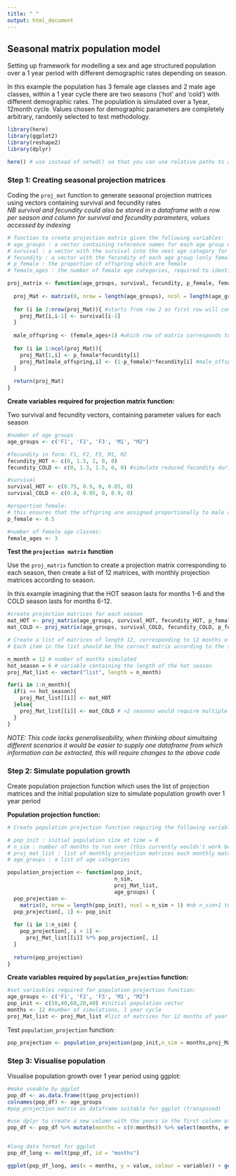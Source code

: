 ```yaml
---
title: " "
output: html_document
---
```


## Seasonal matrix population model


Setting up framework for modelling a sex and age structured population over a 1 year period with different demographic rates depending on season.

In this example the population has 3 female age classes and 2 male age classes, within a 1 year cycle there are two seasons ('hot' and 'cold') with different demographic rates. The population is simulated over a 1year, 12month cycle. Values chosen for demographic parameters are completely arbitrary, randomly selected to test methodology. 


```r
library(here)
library(ggplot2)
library(reshape2)
library(dplyr)

here() # use instead of setwd() so that you can use relative paths to access scripts
```

### Step 1: Creating seasonal projection matrices
  
    
Coding the `proj_mat` function to generate seasonal projection matrices using vectors containing survival and fecundity rates  
*NB survival and fecundity could also be stored in a dataframe with a row per season and column for survival and fecundity parameters, values accessed by indexing*

```r
# function to create projection matrix given the following variables: 
# age_groups : a vector containing reference names for each age group e.g. F1, F2, F3, M1, M2
# survival : a vector with the survival into the next age category for each age group, in the same order as the age_groups vector
# fecundity : a vector with the fecundity of each age group (only females reproduce), in the same order as the age_groups vector
# p_female : the proportion of offspring which are female
# female_ages : the number of female age categories, required to identify which row of the proj mat corresponds to the first male age group

proj_matrix <- function(age_groups, survival, fecundity, p_female, female_ages){
  
  proj_Mat <- matrix(0, nrow = length(age_groups), ncol = length(age_groups)) #projection matrix template
  
  for (i in 2:nrow(proj_Mat)){ #starts from row 2 as first row will contain fecundity 
    proj_Mat[i,i-1] <- survival[i-1]
  } 
  
  male_offspring <- (female_ages+1) #which row of matrix corresponds to male offspring
  
  for (i in 1:ncol(proj_Mat)){
    proj_Mat[1,i] <- p_female*fecundity[i]
    proj_Mat[male_offspring,i] <- (1-p_female)*fecundity[i] #male_offspring variable selects row corresponding to first male age category
  }
  
  return(proj_Mat)
}

```

**Create variables required for projection matrix function:**

Two survival and fecundity vectors, containing parameter values for each season

```r

#number of age groups
age_groups <- c('F1', 'F2', 'F3', 'M1', "M2")

#fecundity in form: F1, F2, F3, M1, M2
fecundity_HOT <- c(0, 1.5, 2, 0, 0)
fecundity_COLD <- c(0, 1.3, 1.5, 0, 0) #simulate reduced fecundity during cold season

#survival 
survival_HOT <- c(0.75, 0.9, 0, 0.85, 0)
survival_COLD <- c(0.8, 0.95, 0, 0.9, 0)

#proportion female:
# this ensures that the offspring are assigned proportionally to male and female sex classes
p_female <- 0.5

#number of female age classes:
female_ages <- 3 

```

**Test the `projection matrix` function**

Use the `proj_matrix` function to create a projection matrix corresponding to each season, then create a list of 12 matrices, with monthly projection matrices according to season.  

In this example imagining that the HOT season lasts for months 1-6 and the COLD season lasts for months 6-12.

```r
#create projection matrices for each season
mat_HOT <- proj_matrix(age_groups, survival_HOT, fecundity_HOT, p_female, female_ages)
mat_COLD <- proj_matrix(age_groups, survival_COLD, fecundity_COLD, p_female, female_ages)

# Create a list of matrices of length 12, corresponding to 12 months of year
# Each item in the list should be the correct matrix according to the season e.g. items 1-6 are mat_HOT and 6-12 are mat_COLD

n_month = 12 # number of months simulated
hot_season = 6 # variable containing the length of the hot season
proj_Mat_list <- vector("list", length = n_month)

for(i in 1:n_month){
  if(i <= hot_season){
    proj_Mat_list[[i]] <- mat_HOT 
  }else{
    proj_Mat_list[[i]] <- mat_COLD # >2 seasons would require multiple if statements
  }
}

```
*NOTE: This code lacks generaliseability, when thinking about simultaing different scenarios it would be easier to supply one dataframe from which information can be extracted, this will require changes to the above code*

### Step 2: Simulate population growth

Create population projection function which uses the list of projection matrices and the initial population size to simulate population growth over 1 year period

**Population projection function:**

```r
# Create population projection function requiring the following variables:

# pop_init : initial population size at time = 0
# n_sim : number of months to run over (this currently wouldn't work beyond 1 year period)
# proj_mat_list : list of monthly projection matrices each monthly matrix contains the appropriate  seasonal demographic rates.
# age_groups : a list of age categories

population_projection <- function(pop_init,
                                  n_sim,
                                  proj_Mat_list,
                                  age_groups) {
  pop_projection <-
    matrix(0, nrow = length(pop_init), ncol = n_sim + 1) #nb n_sim+1 to account for initial population in col 1
  pop_projection[, 1] <- pop_init 
  
  for (i in 1:n_sim) {
    pop_projection[, i + 1] <-
      proj_Mat_list[[i]] %*% pop_projection[, i]
  }
 
  return(pop_projection)
}

```

**Create variables required by `population_projection` function:**


```r

#set variavbles required for population projection function:
age_groups <- c('F1', 'F2', 'F3', 'M1', "M2")
pop_init <- c(50,40,60,20,40) #initial population vector
months <- 12 #number of simulations, 1 year cycle
proj_Mat_list <- proj_Mat_list #list of matrices for 12 months of year

```

Test `population_projection` function:

```r
pop_projection <- population_projection(pop_init,n_sim = months,proj_Mat_list, age_groups)

```

### Step 3: Visualise population

Visualise population growth over 1 year period using ggplot:

```r
#make useable by ggplot
pop_df <- as.data.frame(t(pop_projection))
colnames(pop_df) <- age_groups
#pop_projection matrix as dataframe suitable for ggplot (transposed)

#use dplyr to create a new column with the years in the first column of the df
pop_df <- pop_df %>% mutate(months = c(0:months)) %>% select(months, everything())


#long data format for ggplot
pop_df_long <- melt(pop_df, id = "months")

ggplot(pop_df_long, aes(x = months, y = value, colour = variable)) + geom_line()


```

